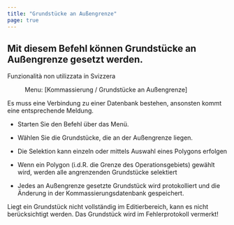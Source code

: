 ```yaml
---
title: "Grundstücke an Außengrenze"
page: true
---
```

## Mit diesem Befehl k&#246;nnen Grundst&#252;cke an Au&#223;engrenze gesetzt werden.
<Success>
 <Bold> Funzionalit&#224; non utilizzata in Svizzera </Bold> 
</Success>

<GeoMapper> <Menu> Menu: [Kommassierung / Grundstücke an Außengrenze] </Menu> 

<Success>
Es muss eine Verbindung zu einer Datenbank bestehen, ansonsten kommt eine entsprechende Meldung. 
</Success>


- Starten Sie den Befehl &#252;ber das Men&#252;.

- W&#228;hlen Sie die Grundst&#252;cke, die an der Au&#223;engrenze liegen.

- Die Selektion kann einzeln oder mittels Auswahl eines Polygons erfolgen

- Wenn ein Polygon (i.d.R. die Grenze des Operationsgebiets) gew&#228;hlt wird, werden alle angrenzenden Grundst&#252;cke selektiert



- Jedes an Au&#223;engrenze gesetzte Grundst&#252;ck wird protokolliert und die &#196;nderung in der Kommassierungsdatenbank gespeichert.



<Warning>
Liegt ein Grundst&#252;ck nicht vollst&#228;ndig im Editierbereich, kann es nicht ber&#252;cksichtigt werden. Das Grundst&#252;ck wird im Fehlerprotokoll vermerkt!
</Warning>



</GeoMapper>
